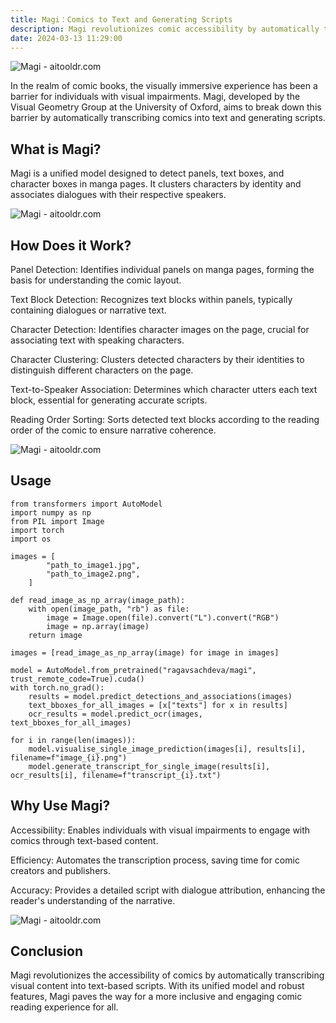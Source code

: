 ```yaml
---
title: Magi：Comics to Text and Generating Scripts
description: Magi revolutionizes comic accessibility by automatically transcribing visual content into text-based scripts, enhancing inclusivity and engagement
date: 2024-03-13 11:29:00
---
```


![Magi - aitooldr.com](/images/article/img-magi1.jpg)

In the realm of comic books, the visually immersive experience has been a barrier for individuals with visual impairments. Magi, developed by the Visual Geometry Group at the University of Oxford, aims to break down this barrier by automatically transcribing comics into text and generating scripts.

## What is Magi?

Magi is a unified model designed to detect panels, text boxes, and character boxes in manga pages. It clusters characters by identity and associates dialogues with their respective speakers.

![Magi - aitooldr.com](/images/article/img-magi2.png)

## How Does it Work?

Panel Detection: Identifies individual panels on manga pages, forming the basis for understanding the comic layout.

Text Block Detection: Recognizes text blocks within panels, typically containing dialogues or narrative text.

Character Detection: Identifies character images on the page, crucial for associating text with speaking characters.

Character Clustering: Clusters detected characters by their identities to distinguish different characters on the page.

Text-to-Speaker Association: Determines which character utters each text block, essential for generating accurate scripts.

Reading Order Sorting: Sorts detected text blocks according to the reading order of the comic to ensure narrative coherence.

![Magi - aitooldr.com](/images/article/img-magi3.jpg)
## Usage

```
from transformers import AutoModel
import numpy as np
from PIL import Image
import torch
import os

images = [
        "path_to_image1.jpg",
        "path_to_image2.png",
    ]

def read_image_as_np_array(image_path):
    with open(image_path, "rb") as file:
        image = Image.open(file).convert("L").convert("RGB")
        image = np.array(image)
    return image

images = [read_image_as_np_array(image) for image in images]

model = AutoModel.from_pretrained("ragavsachdeva/magi", trust_remote_code=True).cuda()
with torch.no_grad():
    results = model.predict_detections_and_associations(images)
    text_bboxes_for_all_images = [x["texts"] for x in results]
    ocr_results = model.predict_ocr(images, text_bboxes_for_all_images)

for i in range(len(images)):
    model.visualise_single_image_prediction(images[i], results[i], filename=f"image_{i}.png")
    model.generate_transcript_for_single_image(results[i], ocr_results[i], filename=f"transcript_{i}.txt")

```

## Why Use Magi?

Accessibility: Enables individuals with visual impairments to engage with comics through text-based content.

Efficiency: Automates the transcription process, saving time for comic creators and publishers.

Accuracy: Provides a detailed script with dialogue attribution, enhancing the reader's understanding of the narrative.

![Magi - aitooldr.com](/images/article/img-magi4.jpg)

## Conclusion
Magi revolutionizes the accessibility of comics by automatically transcribing visual content into text-based scripts. With its unified model and robust features, Magi paves the way for a more inclusive and engaging comic reading experience for all.






